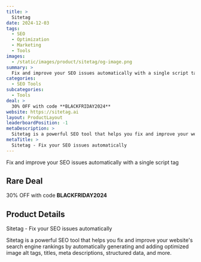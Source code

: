 ```yaml
---
title: >
  Sitetag
date: 2024-12-03
tags:
  - SEO
  - Optimization
  - Marketing
  - Tools
images:
  - /static/images/product/sitetag/og-image.png
summary: >
  Fix and improve your SEO issues automatically with a single script tag
categories:
  - SEO Tools
subcategories:
  - Tools
deal: >
  30% OFF with code **BLACKFRIDAY2024**
website: https://sitetag.ai
layout: ProductLayout
leaderboardPosition: -1
metaDescription: >
  Sitetag is a powerful SEO tool that helps you fix and improve your website&#039;s search engine rankings by automatically generating and adding optimized image alt tags, titles, meta descriptions, structured data, and more.
metaTitle: >
  Sitetag - Fix your SEO issues automatically
---
```

Fix and improve your SEO issues automatically with a single script tag

## Rare Deal

30% OFF with code **BLACKFRIDAY2024**

## Product Details

Sitetag - Fix your SEO issues automatically

Sitetag is a powerful SEO tool that helps you fix and improve your website&#039;s search engine rankings by automatically generating and adding optimized image alt tags, titles, meta descriptions, structured data, and more.
